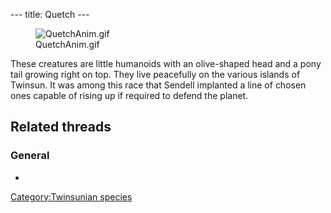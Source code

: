 ---
title: Quetch
---

[[Image:QuetchAnim.gif|right]]

These creatures are little humanoids with an olive-shaped head and a pony tail growing right on top. They live peacefully on the various islands of Twinsun. It was among this race that Sendell implanted a line of chosen ones capable of rising up if required to defend the planet.

==Related threads==
===General===
* {{thread|id=4303|title=Which race do you consider closest to humans?}}

{{Stub}}

[[Category:Twinsunian species]]